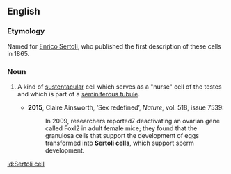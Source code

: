 
==English==
{{wikipedia}}

===Etymology===
Named for [[w:Enrico Sertoli|Enrico Sertoli]], who published the first description of these cells in 1865.

===Noun===
{{en-noun|head=[[Sertoli]] [[cell]]}}

# {{cx|anatomy|lang=en}} A kind of [[sustentacular]] cell which serves as a "nurse" cell of the testes and which is part of a [[seminiferous tubule]].
#* '''2015''', Claire Ainsworth, ‘Sex redefined’, ''Nature'', vol. 518, issue 7539:
#*: In 2009, researchers reported7 deactivating an ovarian gene called Foxl2 in adult female mice; they found that the granulosa cells that support the development of eggs transformed into '''Sertoli cells''', which support sperm development.

[[id:Sertoli cell]]